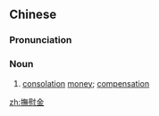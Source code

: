 {{also|抚慰金}}
==Chinese==
{{zh-forms|s=抚慰金|type=21}}

===Pronunciation===
{{zh-pron
|m=fǔwèijīn
|c=fu2 wai3 gam1
|cat=n
}}

===Noun===
{{zh-noun}}

# [[consolation]] [[money]]; [[compensation]]

[[zh:撫慰金]]